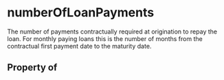   

# numberOfLoanPayments

The number of payments contractually required at origination to repay the loan. For monthly paying loans this is the number of months from the contractual first payment date to the maturity date.

## Property of



